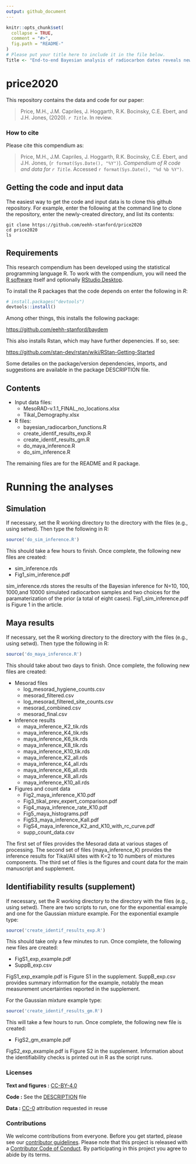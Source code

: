 ```yaml
---
output: github_document
---
```


<!-- README.md is generated from README.Rmd. Please edit that file -->

```r
knitr::opts_chunk$set(
  collapse = TRUE,
  comment = "#>",
  fig.path = "README-"
)
# Please put your title here to include it in the file below.
Title <- "End-to-end Bayesian analysis of radiocarbon dates reveals new insights into lowland Maya demography"
```

# price2020

This repository contains the data and code for our paper:

> Price, M.H., J.M. Capriles, J. Hoggarth, R.K. Bocinsky, C.E. Ebert, and J.H. Jones, (2020). _`r Title`_. In review.

<!-- Our pre-print is online here: -->

<!-- > Authors, (YYYY). _`r Title`_. Name of journal/book, Accessed `r format(Sys.Date(), "%d %b %Y")`. Online at <https://doi.org/xxx/xxx> -->


### How to cite

Please cite this compendium as:

> Price, M.H., J.M. Capriles, J. Hoggarth, R.K. Bocinsky, C.E. Ebert, and J.H. Jones, (`r format(Sys.Date(), "%Y")`). _Compendium of R code and data for `r Title`_. Accessed `r format(Sys.Date(), "%d %b %Y")`.


## Getting the code and input data
The easiest way to get the code and input data is to clone this github repository. For example, enter the following at the command line to clone the repository, enter the newly-created directory, and list its contents:

```console
git clone https://github.com/eehh-stanford/price2020
cd price2020
ls
```

## Requirements
This research compendium has been developed using the statistical
programming language R. To work with the compendium, you will need
the [R
software](https://cloud.r-project.org/) itself and optionally [RStudio
Desktop](https://rstudio.com/products/rstudio/download/).


To install the R packages that the code depends on enter the following in *R*:

``` r
# install.packages("devtools")
devtools::install()
```

Among other things, this installs the following package:

[https://github.com/eehh-stanford/baydem](https://github.com/eehh-stanford/baydem)

This also installs Rstan, which may have further depenencies. If so, see:

[https://github.com/stan-dev/rstan/wiki/RStan-Getting-Started](https://github.com/stan-dev/rstan/wiki/RStan-Getting-Started)

Some detailes on the package/version dependencies, imports, and suggestions are available in the package DESCRIPTION file.

## Contents

* Input data files:
    + MesoRAD-v.1.1_FINAL_no_locations.xlsx
    + Tikal_Demography.xlsx
* R files:
    + bayesian_radiocarbon_functions.R  
    + create_identif_results_exp.R  
    + create_identif_results_gm.R  
    + do_maya_inference.R  
    + do_sim_inference.R  

The remaining files are for the README and R package.


# Running the analyses
## Simulation
If necessary, set the R working directory to the directory with the files (e.g., using setwd). Then type the following in R:

``` r
source('do_sim_inference.R')
```

This should take a few hours to finish. Once complete, the following new files are created:  

* sim_inference.rds  
* Fig1_sim_inference.pdf  

sim_inference.rds stores the results of the Bayesian inference for N=10, 100, 1000,and 10000 simulated radiocarbon samples and two choices for the paramaterization of the prior (a total of eight cases). Fig1_sim_inference.pdf is Figure 1 in the article.


## Maya results
If necessary, set the R working directory to the directory with the files (e.g., using setwd). Then type the following in R:

``` r
source('do_maya_inference.R')
```

This should take about two days to finish. Once complete, the following new files are created:

* Mesorad files
    + log_mesorad_hygiene_counts.csv  
    + mesorad_filtered.csv  
    + log_mesorad_filtered_site_counts.csv  
    + mesorad_combined.csv  
    + mesorad_final.csv  
* Inference results
    + maya_inference_K2_tik.rds  
    + maya_inference_K4_tik.rds  
    + maya_inference_K6_tik.rds  
    + maya_inference_K8_tik.rds  
    + maya_inference_K10_tik.rds  
    + maya_inference_K2_all.rds  
    + maya_inference_K4_all.rds  
    + maya_inference_K6_all.rds  
    + maya_inference_K8_all.rds  
    + maya_inference_K10_all.rds  
* Figures and count data
    + Fig2_maya_inference_K10.pdf  
    + Fig3_tikal_prev_expert_comparison.pdf  
    + Fig4_maya_inference_rate_K10.pdf  
    + Fig5_maya_histograms.pdf  
    + FigS3_maya_inference_Kall.pdf  
    + FigS4_maya_inference_K2_and_K10_with_rc_curve.pdf  
    + supp_count_data.csv  

The first set of files provides the Mesorad data at various stages of processing. The second set of files (maya_inference_K) provides the inference results for Tikal/All sites with K=2 to 10 numbers of mixtures components. The third set of files is the figures and count data for the main manuscript and supplement.

## Identifiability results (supplement)
If necessary, set the R working directory to the directory with the files (e.g., using setwd). There are two scripts to run, one for the exponential example and one for the Gaussian mixture example. For the exponential example type:

``` r
source('create_identif_results_exp.R')
```

This should take only a few minutes to run. Once complete, the following new files are created:  

* FigS1_exp_example.pdf  
* SuppB_exp.csv  

FigS1_exp_example.pdf is Figure S1 in the supplement. SuppB_exp.csv provides summary information for the example, notably the mean measurement uncertainties reported in the supplement.

For the Gaussian mixture example type:

``` r
source('create_identif_results_gm.R')
```

This will take a few hours to run. Once complete, the following new file is created:  

* FigS2_gm_example.pdf  

FigS2_exp_example.pdf is Figure S2 in the supplement. Information about the identifiability checks is printed out in R as the script runs.

### Licenses

**Text and figures :**  [CC-BY-4.0](http://creativecommons.org/licenses/by/4.0/)

**Code :** See the [DESCRIPTION](DESCRIPTION) file

**Data :** [CC-0](http://creativecommons.org/publicdomain/zero/1.0/) attribution requested in reuse

### Contributions

We welcome contributions from everyone. Before you get started, please see our [contributor guidelines](CONTRIBUTING.md). Please note that this project is released with a [Contributor Code of Conduct](CONDUCT.md). By participating in this project you agree to abide by its terms.

